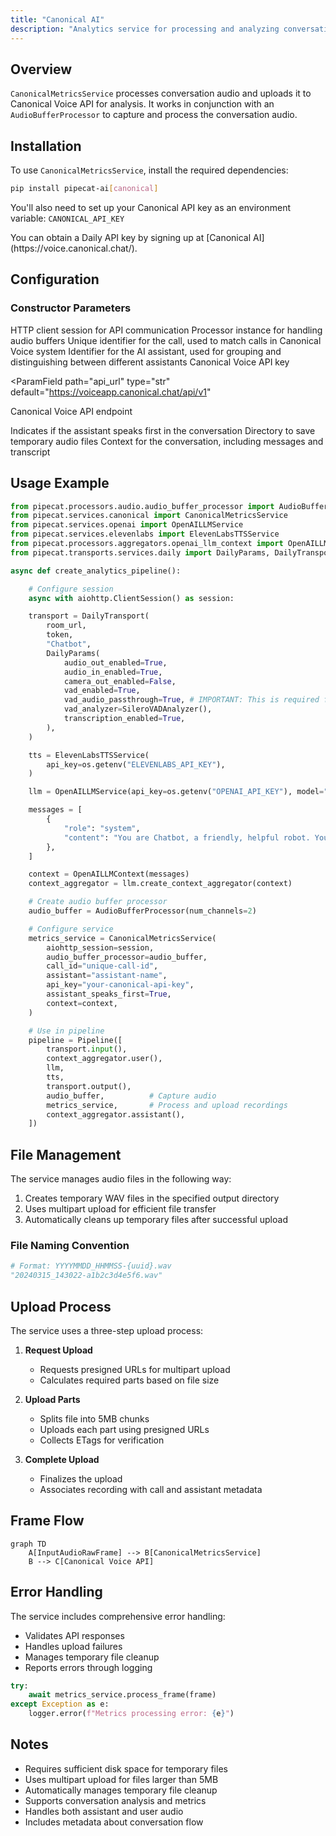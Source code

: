 ```yaml
---
title: "Canonical AI"
description: "Analytics service for processing and analyzing conversation recordings using Canonical AI’s Voice API"
---
```


## Overview

`CanonicalMetricsService` processes conversation audio and uploads it to Canonical Voice API for analysis. It works in conjunction with an `AudioBufferProcessor` to capture and process the conversation audio.

## Installation

To use `CanonicalMetricsService`, install the required dependencies:

```bash
pip install pipecat-ai[canonical]
```

You'll also need to set up your Canonical API key as an environment variable: `CANONICAL_API_KEY`

<Tip>
  You can obtain a Daily API key by signing up at [Canonical
  AI](https://voice.canonical.chat/).
</Tip>

## Configuration

### Constructor Parameters

<ParamField path="aiohttp_session" type="aiohttp.ClientSession" required>
  HTTP client session for API communication
</ParamField>

<ParamField path="audio_buffer_processor" type="AudioBufferProcessor" required>
  Processor instance for handling audio buffers
</ParamField>

<ParamField path="call_id" type="str" required>
  Unique identifier for the call, used to match calls in Canonical Voice system
</ParamField>

<ParamField path="assistant" type="str" required>
  Identifier for the AI assistant, used for grouping and distinguishing between
  different assistants
</ParamField>

<ParamField path="api_key" type="str" required>
  Canonical Voice API key
</ParamField>

<ParamField
  path="api_url"
  type="str"
  default="https://voiceapp.canonical.chat/api/v1"
>
  Canonical Voice API endpoint
</ParamField>

<ParamField path="assistant_speaks_first" type="bool" default="True">
  Indicates if the assistant speaks first in the conversation
</ParamField>

<ParamField path="output_dir" type="str" default="recordings">
  Directory to save temporary audio files
</ParamField>

<ParamField path="context" type="OpenAILLMContext" default="None">
  Context for the conversation, including messages and transcript
</ParamField>

## Usage Example

```python
from pipecat.processors.audio.audio_buffer_processor import AudioBufferProcessor
from pipecat.services.canonical import CanonicalMetricsService
from pipecat.services.openai import OpenAILLMService
from pipecat.services.elevenlabs import ElevenLabsTTSService
from pipecat.processors.aggregators.openai_llm_context import OpenAILLMContext
from pipecat.transports.services.daily import DailyParams, DailyTransport

async def create_analytics_pipeline():

    # Configure session
    async with aiohttp.ClientSession() as session:

    transport = DailyTransport(
        room_url,
        token,
        "Chatbot",
        DailyParams(
            audio_out_enabled=True,
            audio_in_enabled=True,
            camera_out_enabled=False,
            vad_enabled=True,
            vad_audio_passthrough=True, # IMPORTANT: This is required for recording to work
            vad_analyzer=SileroVADAnalyzer(),
            transcription_enabled=True,
        ),
    )

    tts = ElevenLabsTTSService(
        api_key=os.getenv("ELEVENLABS_API_KEY"),
    )

    llm = OpenAILLMService(api_key=os.getenv("OPENAI_API_KEY"), model="gpt-4o")

    messages = [
        {
            "role": "system",
            "content": "You are Chatbot, a friendly, helpful robot. Your goal is to demonstrate your capabilities in a succinct way. Your output will be converted to audio so don't include special characters in your answers. Respond to what the user said in a creative and helpful way, but keep your responses brief. Start by introducing yourself. Keep all your responses to 12 words or fewer.",
        },
    ]

    context = OpenAILLMContext(messages)
    context_aggregator = llm.create_context_aggregator(context)

    # Create audio buffer processor
    audio_buffer = AudioBufferProcessor(num_channels=2)

    # Configure service
    metrics_service = CanonicalMetricsService(
        aiohttp_session=session,
        audio_buffer_processor=audio_buffer,
        call_id="unique-call-id",
        assistant="assistant-name",
        api_key="your-canonical-api-key",
        assistant_speaks_first=True,
        context=context,
    )

    # Use in pipeline
    pipeline = Pipeline([
        transport.input(),
        context_aggregator.user(),
        llm,
        tts,
        transport.output(),
        audio_buffer,          # Capture audio
        metrics_service,       # Process and upload recordings
        context_aggregator.assistant(),
    ])
```

## File Management

The service manages audio files in the following way:

1. Creates temporary WAV files in the specified output directory
2. Uses multipart upload for efficient file transfer
3. Automatically cleans up temporary files after successful upload

### File Naming Convention

```python
# Format: YYYYMMDD_HHMMSS-{uuid}.wav
"20240315_143022-a1b2c3d4e5f6.wav"
```

## Upload Process

The service uses a three-step upload process:

1. **Request Upload**

   - Requests presigned URLs for multipart upload
   - Calculates required parts based on file size

2. **Upload Parts**

   - Splits file into 5MB chunks
   - Uploads each part using presigned URLs
   - Collects ETags for verification

3. **Complete Upload**
   - Finalizes the upload
   - Associates recording with call and assistant metadata

## Frame Flow

```mermaid
graph TD
    A[InputAudioRawFrame] --> B[CanonicalMetricsService]
    B --> C[Canonical Voice API]
```

## Error Handling

The service includes comprehensive error handling:

- Validates API responses
- Handles upload failures
- Manages temporary file cleanup
- Reports errors through logging

```python
try:
    await metrics_service.process_frame(frame)
except Exception as e:
    logger.error(f"Metrics processing error: {e}")
```

## Notes

- Requires sufficient disk space for temporary files
- Uses multipart upload for files larger than 5MB
- Automatically manages temporary file cleanup
- Supports conversation analysis and metrics
- Handles both assistant and user audio
- Includes metadata about conversation flow
